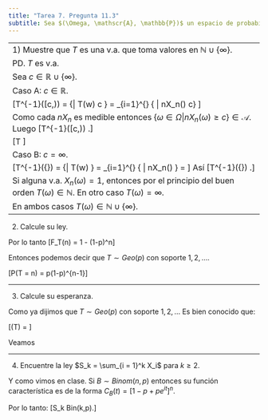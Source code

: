 ```yaml
---
title: "Tarea 7. Pregunta 11.3"
subtitle: Sea $(\Omega, \mathscr{A}, \mathbb{P})$ un espacio de probabilidad. Si $(X_n)_n$ es una sucesión de v.a. independientes, todas con ley de Bernoulli de parámetro $p \in (0,1)$ considere para cada $\omega \in \Omega$ la función definida por \[T(\omega) = \inf\{n \in \mathbb{N} | X_n(\omega) = 1\}\] con la convención de que $\inf\{\emptyset\} = \infty$.
---
```


--------------------------------------------------------------------------------
1) Muestre que $T$ es una v.a. que toma valores en $\mathbb{N} \cup \{\infty\}$.

PD. $T$ es v.a.

Sea $c \in \mathbb{R} \cup \{\infty\}$.

Caso A: $c \in \mathbb{R}$.

\[T^{-1}([c,\infty)) = \{\omega \in \Omega | T(w) \geq c \} = \cap_{i=1}^{\infty} \{ \omega \in \Omega | nX_n(\omega) \geq c\} \]

Como cada $nX_n$ es medible entonces $\{\omega \in \Omega | nX_n(\omega) \geq c\} \in \mathscr{A}$. Luego
\[T^{-1}([c,\infty)) \in \mathscr{A}.\]

\[\therefore  \quad T \mbox{ es v.a.}\]

Caso B: $c = \infty$.

\[T^{-1}(\{\infty\}) = \{\omega \in \Omega | T(w) \geq \infty \} = \cap_{i=1}^{\infty} \{ \omega \in \Omega | nX_n(\omega) \geq \infty\} = \emptyset \]
Así
\[T^{-1}(\{\infty\})  \in \mathscr{A}.\]

Si alguna v.a. $X_n(\omega) = 1$, entonces por el principio del buen orden $T(\omega) \in \mathbb{N}$. En otro caso $T(\omega) = \infty$.

En ambos casos $T(\omega) \in \mathbb{N} \cup \{\infty\}$.

--------------------------------------------------------------------------------

2) Calcule su ley.


\begin{align*}
\mathbb{P}(T\leq n) &= 1 - \mathbb{P}(T > n)\\\\
&= 1 - \mathbb{P}(X_1 = 0, X_2 = 0, \dots, X_n = 0)\\\\
&= 1 - \mathbb{P}(X_1 = 0)\mathbb{P}(X_2 = 0) \dots \mathbb{P}(X_n = 0) && \mbox{(Independencia)}\\\\
&= 1- \mathbb{P}(X = 0)^n && \mbox{(Identica distribución)}\\\\
&= 1 - (1-p)^n.
\end{align*}

Por lo tanto
\[F_T(n) = 1 - (1-p)^n\]

Entonces podemos decir que $T \sim Geo(p)$ con soporte $1,2,\dots$.

\[\therefore P(T = n) = p(1-p)^{n-1}\]


--------------------------------------------------------------------------------

3) Calcule su esperanza.


Como ya dijimos que $T \sim Geo(p)$ con soporte $1,2,\dots$
Es bien conocido que:

\[\mathbb{E}(T) = \frac{1}{p}\]

Veamos

\begin{align*}
\sum_{i = 1}^{\infty} n\mathbb{P}(T = n) &= \sum_{i = 1}^{\infty} np(1-p)^{n-1}\\\\
&= p\sum_{n = 1}^{\infty} [(n-1)+1](1-p)^{n-1}\\\\
&= p\sum_{n = 1}^{\infty} (n-1)(1-p)^{n-1} + p\sum_{n = 1}^{\infty}(1-p)^{n-1} \\\\
&= p\sum_{m = 0}^{\infty} m(1-p)^m + p\sum_{m = 0}^{\infty}(1-p)^{m} \\\\
&= p\frac{1-p}{[1-(1-p)]^2} + p\sum_{m = 0}^{\infty}(1-p)^{m} && \mbox{(Serie telescópica)}\\\\
&= p\frac{1-p}{p^2} + p\frac{1}{1-(1-p)} && \mbox{(Serie geométrica)}\\\\
&= \frac{1-p}{p} + \frac{p}{p}\\\\
&= \frac{1}{p}.
\end{align*}


--------------------------------------------------------------------------------

4) Encuentre la ley $S_k = \sum_{i = 1}^k X_i$ para $k \geq 2$.


\begin{align*}
C_{S_k}(t) &= \prod_{i=1}^k  C_{X_k}(t) && \mbox{(Independiencia)}\\\\
&= C_{X}(t)^k && \mbox{(Idéntica distribución)}\\\\
&= [\mathbb{E}(exp(itX))]^k\\\\
&= [(1-p)e^{it0}+pe^{it1}]^k\\\\
&= [1-p+pe^{it}]^k\\\\
\end{align*}

Y como vimos en clase. Si $B \sim Binom(n,p)$ entonces su función característica es de la forma $C_B(t) = [1-p+pe^{it}]^n$.

Por lo tanto:
\[S_k \sim Bin(k,p).\]